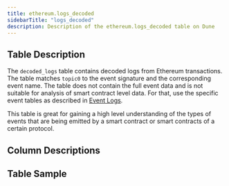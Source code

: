 ```yaml
---
title: ethereum.logs_decoded
sidebarTitle: "logs_decoded"
description: Description of the ethereum.logs_decoded table on Dune
---
```


## Table Description

The `decoded_logs` table contains decoded logs from Ethereum transactions. The table matches `topic0` to the event signature and the corresponding event name. The table does not contain the full event data and is not suitable for analysis of smart contract level data. For that, use the specific event tables as described in [Event Logs](/data-catalog/evm/ethereum/decoded/event-logs). 

This table is great for gaining a high level understanding of the types of events that are being emitted by a smart contract or smart contracts of a certain protocol.



## Column Descriptions


<ColumnDescriptions tableSchema="ethereum" tableName="logs_decoded" />

## Table Sample


<TableSample tableSchema="ethereum" tableName="logs_decoded" />
